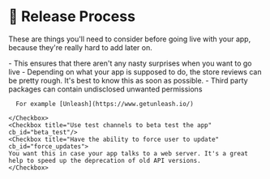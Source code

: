
# 🚀 Release Process

These are things you'll need to consider before going live with your app, because they're really hard to add later on.

<CheckList>
    <Checkbox title="Start deploying you app at least to a beta channel of the store when starting your development" cb_id="start_fast">
    - This ensures that there aren't any nasty surprises when you want to go live
    - Depending on what your app is supposed to do, the store reviews can be pretty rough. It's best to know this as soon as possible.
    - Third party packages can contain undisclosed unwanted permissions
    </Checkbox>
    <Checkbox title="Use staged rollouts" cb_id="staged_rollouts"/>
    <Checkbox title="Use feature toggles" cb_id="feature_toggles">

      For example [Unleash](https://www.getunleash.io/)
      
    </Checkbox>
    <Checkbox title="Use test channels to beta test the app" cb_id="beta_test"/>
    <Checkbox title="Have the ability to force user to update" cb_id="force_updates">
    You want this in case your app talks to a web server. It's a great help to speed up the deprecation of old API versions.
    </Checkbox>
</CheckList>
